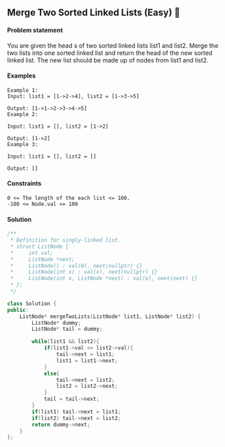 ## Merge Two Sorted Linked Lists (Easy) 🎯

#### Problem statement
You are given the head
s of two sorted linked lists list1 and list2.
Merge the two lists into one sorted linked list and return the head of the new sorted linked list.
The new list should be made up of nodes from list1 and list2.

#### Examples
```
Example 1:
Input: list1 = [1->2->4], list2 = [1->3->5]

Output: [1->1->2->3->4->5]
Example 2:

Input: list1 = [], list2 = [1->2]

Output: [1->2]
Example 3:

Input: list1 = [], list2 = []

Output: []
```
#### Constraints
```
0 <= The length of the each list <= 100.
-100 <= Node.val <= 100
```
#### Solution
```cpp
/**
 * Definition for singly-linked list.
 * struct ListNode {
 *     int val;
 *     ListNode *next;
 *     ListNode() : val(0), next(nullptr) {}
 *     ListNode(int x) : val(x), next(nullptr) {}
 *     ListNode(int x, ListNode *next) : val(x), next(next) {}
 * };
 */

class Solution {
public:
    ListNode* mergeTwoLists(ListNode* list1, ListNode* list2) {
        ListNode* dummy;
        ListNode* tail = dummy;

        while(list1 && list2){
            if(list1->val <= list2->val){
                tail->next = list1;
                list1 = list1->next;
            }
            else{
                tail->next = list2;
                list2 = list2->next;
            }
            tail = tail->next;
        }
        if(list1) tail->next = list1;
        if(list2) tail->next = list2;
        return dummy->next;
    }
};
```